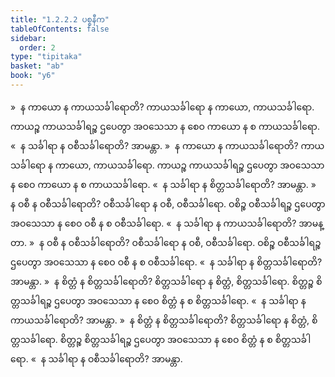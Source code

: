 ```yaml
---
title: "1.2.2.2 ပစ္စနီက"
tableOfContents: false
sidebar:
  order: 2
type: "tipitaka"
basket: "ab"
book: "y6"
---
```



<DynamicBreadcrumb />

<Division number="13" book="y6" e="ch" v="34" p="4">

<Paragraph number="88" book="y6">
»  န ကာယော န ကာယသင်္ခါရောတိ?
</Paragraph>

<Paragraph number="89" book="y6">
ကာယသင်္ခါရော န ကာယော, ကာယသင်္ခါရော. ကာယဉ္စ ကာယသင်္ခါရဉ္စ ဌပေတွာ အဝသေသာ န စေဝ ကာယော န စ ကာယသင်္ခါရော.
</Paragraph>

<Paragraph number="90" book="y6">
«  န သင်္ခါရာ န ဝစီသင်္ခါရောတိ? အာမန္တာ.
</Paragraph>

<Paragraph number="91" book="y6">
»  န ကာယော န ကာယသင်္ခါရောတိ?
</Paragraph>

<Paragraph number="92" book="y6">
ကာယသင်္ခါရော န ကာယော, ကာယသင်္ခါရော. ကာယဉ္စ ကာယသင်္ခါရဉ္စ ဌပေတွာ အဝသေသာ န စေဝ ကာယော န စ ကာယသင်္ခါရော.
</Paragraph>

<Paragraph number="93" book="y6">
«  န သင်္ခါရာ န စိတ္တသင်္ခါရောတိ? အာမန္တာ.
</Paragraph>

</Division>
<Division number="14" book="y6" e="ch" v="34" p="4">

<Paragraph number="94" book="y6">
»  န ဝစီ န ဝစီသင်္ခါရောတိ?
</Paragraph>

<Paragraph number="95" book="y6">
ဝစီသင်္ခါရော န ဝစီ, ဝစီသင်္ခါရော. ဝစိဉ္စ ဝစီသင်္ခါရဉ္စ ဌပေတွာ အဝသေသာ န စေဝ ဝစီ န စ ဝစီသင်္ခါရော.
</Paragraph>

<Paragraph number="96" book="y6">
«  န သင်္ခါရာ န ကာယသင်္ခါရောတိ? အာမန္တာ.
</Paragraph>

<Paragraph number="97" book="y6">
»  န ဝစီ န ဝစီသင်္ခါရောတိ?
</Paragraph>

<Paragraph number="98" book="y6">
ဝစီသင်္ခါရော န ဝစီ, ဝစီသင်္ခါရော. ဝစိဉ္စ ဝစီသင်္ခါရဉ္စ ဌပေတွာ အဝသေသာ န စေဝ ဝစီ န စ ဝစီသင်္ခါရော.
</Paragraph>

<Paragraph number="99" book="y6">
«  န သင်္ခါရာ န စိတ္တသင်္ခါရောတိ? အာမန္တာ.
</Paragraph>

</Division>
<Division number="15" book="y6" e="ch" v="34" p="5">

<Paragraph number="100" book="y6">
»  န စိတ္တံ န စိတ္တသင်္ခါရောတိ?
</Paragraph>

<Paragraph number="101" book="y6">
စိတ္တသင်္ခါရော န စိတ္တံ, စိတ္တသင်္ခါရော. စိတ္တဉ္စ စိတ္တသင်္ခါရဉ္စ ဌပေတွာ အဝသေသာ န စေဝ စိတ္တံ န စ စိတ္တသင်္ခါရော.
</Paragraph>

<Paragraph number="102" book="y6">
«  န သင်္ခါရာ န ကာယသင်္ခါရောတိ? အာမန္တာ.
</Paragraph>

<Paragraph number="103" book="y6">
»  န စိတ္တံ န စိတ္တသင်္ခါရောတိ?
</Paragraph>

<Paragraph number="104" book="y6">
စိတ္တသင်္ခါရော န စိတ္တံ, စိတ္တသင်္ခါရော. စိတ္တဉ္စ စိတ္တသင်္ခါရဉ္စ ဌပေတွာ အဝသေသာ န စေဝ စိတ္တံ န စ စိတ္တသင်္ခါရော.
</Paragraph>

<Paragraph number="105" book="y6">
«  န သင်္ခါရာ န ဝစီသင်္ခါရောတိ? အာမန္တာ.
</Paragraph>
</Division>